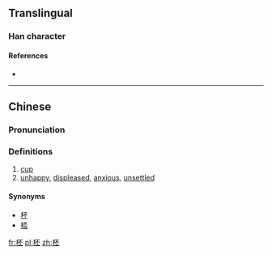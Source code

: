 ==Translingual==

===Han character===
{{Han char|rn=75|rad=木|as=05|sn=9|four=4191<sub>9</sub>|canj=木一火一 (DMFM)|ids=⿰[[木]][[丕]]}}

====References====
* {{Han ref|kx=0521.110|dkj=14669|hdz=21180.010|uh=67F8|ud=26616|bh=CF42|bd=53058}}

----

==Chinese==
{{zh-forms}}

===Pronunciation===
{{zh-pron
|m=pēi
|c=pui1
|mc=
|oc=
|ma=
|cat=n,a
}}

===Definitions===
# [[cup]]
# [[unhappy]], [[displeased]], [[anxious]], [[unsettled]]

====Synonyms====
*[[杯]]
*[[桮]]

[[fr:柸]]
[[pl:柸]]
[[zh:柸]]